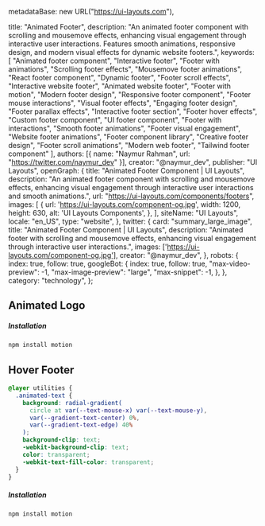   metadataBase: new URL("https://ui-layouts.com"),

  title: "Animated Footer",
  description: "An animated footer component with scrolling and mousemove effects, enhancing visual engagement through interactive user interactions. Features smooth animations, responsive design, and modern visual effects for dynamic website footers.",
  keywords: [
    "Animated footer component",
    "Interactive footer",
    "Footer with animations",
    "Scrolling footer effects",
    "Mousemove footer animations",
    "React footer component",
    "Dynamic footer",
    "Footer scroll effects",
    "Interactive website footer",
    "Animated website footer",
    "Footer with motion",
    "Modern footer design",
    "Responsive footer component",
    "Footer mouse interactions",
    "Visual footer effects",
    "Engaging footer design",
    "Footer parallax effects",
    "Interactive footer section",
    "Footer hover effects",
    "Custom footer component",
    "UI footer component",
    "Footer with interactions",
    "Smooth footer animations",
    "Footer visual engagement",
    "Website footer animations",
    "Footer component library",
    "Creative footer design",
    "Footer scroll animations",
    "Modern web footer",
    "Tailwind footer component"
  ],
  authors: [{ name: "Naymur Rahman", url: "https://twitter.com/naymur_dev" }],
  creator: "@naymur_dev",
  publisher: "UI Layouts",
  openGraph: {
    title: "Animated Footer Component | UI Layouts",
    description: "An animated footer component with scrolling and mousemove effects, enhancing visual engagement through interactive user interactions and smooth animations.",
    url: "https://ui-layouts.com/components/footers",
    images: [
      {
        url: 'https://ui-layouts.com/component-og.jpg',
        width: 1200,
        height: 630,
        alt: 'UI Layouts Components',
      },
    ],
    siteName: "UI Layouts",
    locale: "en_US",
    type: "website",
  },
  twitter: {
    card: "summary_large_image",
    title: "Animated Footer Component | UI Layouts",
    description: "Animated footer with scrolling and mousemove effects, enhancing visual engagement through interactive user interactions.",
    images: ['https://ui-layouts.com/component-og.jpg'],
    creator: "@naymur_dev",
  },
  robots: {
    index: true,
    follow: true,
    googleBot: {
      index: true,
      follow: true,
      "max-video-preview": -1,
      "max-image-preview": "large",
      "max-snippet": -1,
    },
  },
  category: "technology",
};

## Animated Logo

<ComponentCodePreview name='animated-logo-footer' hasReTrigger responsive>

##### Installation

```bash
npm install motion
```

</ComponentCodePreview>

## Hover Footer

<ComponentCodePreview name='hover-footer' responsive  isTab>

<TabCodePreview name='hover-footer' >

```css globals.css
@layer utilities {
  .animated-text {
    background: radial-gradient(
      circle at var(--text-mouse-x) var(--text-mouse-y),
      var(--gradient-text-center) 0%,
      var(--gradient-text-edge) 40%
    );
    background-clip: text;
    -webkit-background-clip: text;
    color: transparent;
    -webkit-text-fill-color: transparent;
  }
}
```

</TabCodePreview>

##### Installation

```bash
npm install motion
```

</ComponentCodePreview>